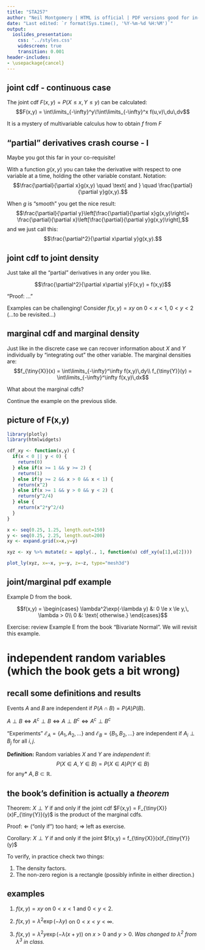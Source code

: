 ```yaml
---
title: "STA257"
author: "Neil Montgomery | HTML is official | PDF versions good for in-class use only"
date: "Last edited: `r format(Sys.time(), '%Y-%m-%d %H:%M')`"
output: 
  ioslides_presentation: 
    css: '../styles.css' 
    widescreen: true 
    transition: 0.001
header-includes:
- \usepackage{cancel}
---
```

\newcommand\given[1][]{\:#1\vert\:}
\newcommand\P[1]{P{\left(#1\right)}}
\newcommand\F[1]{F_{\tiny{#1}}}
\newcommand\f[1]{f_{\tiny{#1}}}
\newcommand\p[1]{p_{\tiny{#1}}}


## joint cdf - continuous case

The joint cdf $F(x,y) = P(X \le x, Y \le y)$ can be calculated:
$$F(x,y) = \int\limits_{-\infty}^y\!\int\limits_{-\infty}^x f(u,v)\,du\,dv$$

It is a mystery of multivariable calculus how to obtain $f$ from $F$

## "partial" derivatives crash course - I { .build }

Maybe you got this far in your co-requisite! 

With a function $g(x,y)$ you can take the derivative with respect to one variable at a time, holding the other variable constant. Notation:
$$\frac{\partial}{\partial x}g(x,y) \quad \text{ and } \quad \frac{\partial}{\partial y}g(x,y).$$

When $g$ is "smooth" you get the nice result:
$$\frac{\partial}{\partial y}\left[\frac{\partial}{\partial x}g(x,y)\right]=
\frac{\partial}{\partial x}\left[\frac{\partial}{\partial y}g(x,y)\right],$$
and we just call this:
$$\frac{\partial^2}{\partial x\partial y}g(x,y).$$

## joint cdf to joint density

Just take all the "partial" derivatives in any order you like.

$$\frac{\partial^2}{\partial x\partial y}F(x,y) = f(x,y)$$

"Proof: ..."

Examples can be challenging! Consider $f(x,y) = xy$ on $0<x<1$, $0<y<2$ (...to be revisited...)

## marginal cdf and marginal density { .build }

Just like in the discrete case we can recover information about $X$ and $Y$ individually by "integrating out" the other variable. The marginal densities are:
$$\f{X}(x) = \int\limits_{-\infty}^\infty f(x,y)\,dy\\
\f{Y}(y) = \int\limits_{-\infty}^\infty f(x,y)\,dx$$

What about the marginal cdfs? 

Continue the example on the previous slide.

## picture of F(x,y)

```r
library(plotly)
library(htmlwidgets)

cdf_xy <- function(x,y) {
  if(x < 0 || y < 0) {
    return(0)
  } else if(x >= 1 && y >= 2) {
    return(1)
  } else if(y >= 2 && x > 0 && x < 1) {
    return(x^2)
  } else if(x >= 1 && y > 0 && y < 2) {
    return(y^2/4)
  } else {
    return(x^2*y^2/4)
  }
}

x <- seq(0.25, 1.25, length.out=150)
y <- seq(0.25, 2.25, length.out=200)
xy <- expand.grid(x=x,y=y)

xyz <- xy %>% mutate(z = apply(., 1, function(u) cdf_xy(u[1],u[2])))

plot_ly(xyz, x=~x, y=~y, z=~z, type="mesh3d")
```

## joint/marginal pdf example

Example D from the book.

$$f(x,y) = \begin{cases}
\lambda^2\exp(-\lambda y) &: 0 \le x \le y,\, \lambda > 0\\
0 &: \text{ otherwise.}
\end{cases}$$

Exercise: review Example E from the book "Bivariate Normal". We will revisit this example.

# independent random variables (which the book gets a bit wrong)

## recall some definitions and results { .build }

Events $A$ and $B$ are independent if $P(A\cap B) = P(A)P(B)$.

$A \perp B \iff A^c \perp B \iff A \perp B^c \iff A^c \perp B^c$

"Experiments" $\mathcal{E}_A = \{A_1, A_2, \ldots\}$ and $\mathcal{E}_B = \{B_1, B_2, \ldots\}$ are independent if $A_i \perp B_j$ for all $i,\,j$.

**Definition:** Random variables $X$ and $Y$ are *independent* if:
$$P(X \in A, Y \in B) = P(X \in A)P(Y \in B)$$
for any\* $A, B \subset \mathbb{R}$.

## the book's definition is actually a *theorem* { .build }

Theorem: $X \perp Y$ if and only if the joint cdf $F(x,y) = \F{X}(x)\F{Y}(y)$ is the product of the marginal cdfs.

Proof: $\Longleftarrow$ ("only if") too hard; $\Longrightarrow$ left as exercise.

Corollary: $X \perp Y$ if and only if the joint $f(x,y) = \f{X}(x)\f{Y}(y)$

To verify, in practice check two things:

1. The density factors.
2. The non-zero region is a rectangle (possibly infinite in either direction.)

## examples

1. $f(x, y) = xy$ on $0 < x < 1$ and $0 < y < 2$.

2. $f(x, y) = \lambda^2\exp(-\lambda y)$ on $0 < x < y < \infty$.

3. $f(x, y) = \lambda^2y\exp(-\lambda(x+y))$ on $x > 0$ and $y > 0$. *Was changed to $\lambda^2$ from $\lambda^3$ in class.*